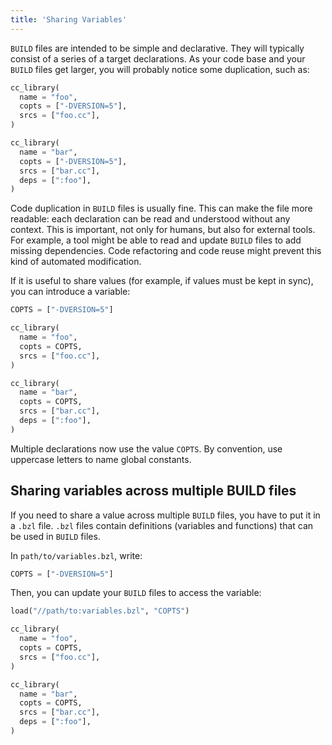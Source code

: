 ```yaml
---
title: 'Sharing Variables'
---
```



`BUILD` files are intended to be simple and declarative. They will typically
consist of a series of a target declarations. As your code base and your `BUILD`
files get larger, you will probably notice some duplication, such as:

``` python
cc_library(
  name = "foo",
  copts = ["-DVERSION=5"],
  srcs = ["foo.cc"],
)

cc_library(
  name = "bar",
  copts = ["-DVERSION=5"],
  srcs = ["bar.cc"],
  deps = [":foo"],
)
```

Code duplication in `BUILD` files is usually fine. This can make the file more
readable: each declaration can be read and understood without any context. This
is important, not only for humans, but also for external tools. For example, a
tool might be able to read and update `BUILD` files to add missing dependencies.
Code refactoring and code reuse might prevent this kind of automated
modification.

If it is useful to share values (for example, if values must be kept in sync),
you can introduce a variable:

``` python
COPTS = ["-DVERSION=5"]

cc_library(
  name = "foo",
  copts = COPTS,
  srcs = ["foo.cc"],
)

cc_library(
  name = "bar",
  copts = COPTS,
  srcs = ["bar.cc"],
  deps = [":foo"],
)
```

Multiple declarations now use the value `COPTS`. By convention, use uppercase
letters to name global constants.

## Sharing variables across multiple BUILD files

If you need to share a value across multiple `BUILD` files, you have to put it
in a `.bzl` file. `.bzl` files contain definitions (variables and functions)
that can be used in `BUILD` files.

In `path/to/variables.bzl`, write:

``` python
COPTS = ["-DVERSION=5"]
```

Then, you can update your `BUILD` files to access the variable:

``` python
load("//path/to:variables.bzl", "COPTS")

cc_library(
  name = "foo",
  copts = COPTS,
  srcs = ["foo.cc"],
)

cc_library(
  name = "bar",
  copts = COPTS,
  srcs = ["bar.cc"],
  deps = [":foo"],
)
```
